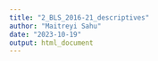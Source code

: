 ```yaml
---
title: "2_BLS_2016-21_descriptives"
author: "Maitreyi Sahu"
date: "2023-10-19"
output: html_document
---
```

